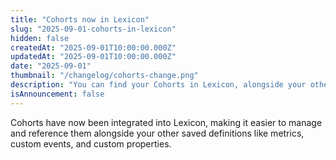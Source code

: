 ```yaml
---
title: "Cohorts now in Lexicon"
slug: "2025-09-01-cohorts-in-lexicon"
hidden: false
createdAt: "2025-09-01T10:00:00.000Z"
updatedAt: "2025-09-01T10:00:00.000Z"
date: "2025-09-01"
thumbnail: "/changelog/cohorts-change.png"
description: "You can find your Cohorts in Lexicon, alongside your other saved definitions like metrics, custom events, and custom properties."
isAnnouncement: false
---
```


<ChangelogPostHeader
  date="2025-09-01"
  image="/changelog/cohorts-change.png"
  title="Cohorts now in Lexicon"
/>

Cohorts have now been integrated into Lexicon, making it easier to manage and reference them alongside your other saved definitions like metrics, custom events, and custom properties.
